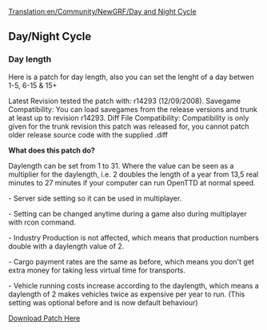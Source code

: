 [[Translation:en/Community/NewGRF/Day and Night Cycle]]
==Day/Night Cycle==

===Day length===
Here is a patch for day length, also you can set the lenght of a day betwen 1-5, 6-15 & 15+

Latest Revision tested the patch with: r14293 (12/09/2008).
Savegame Compatibility: You can load savegames from the release versions and trunk at least up to revision r14293.
Diff File Compatibility: Compatibility is only given for the trunk revision this patch was released for, you cannot patch older release source code with the supplied .diff

'''What does this patch do?'''

Daylength can be set from 1 to 31.
Where the value can be seen as a multiplier for the daylength, i.e. 2 doubles the length of a year from 13,5 real minutes to 27 minutes if your computer can run OpenTTD at normal speed.

- Server side setting so it can be used in multiplayer.

- Setting can be changed anytime during a game also during multiplayer with rcon command.

- Industry Production is not affected, which means that production numbers double with a daylength value of 2.

- Cargo payment rates are the same as before, which means you don't get extra money for taking less virtual time for transports.

- Vehicle running costs increase according to the daylength, which means a daylength of 2 makes vehicles twice as expensive per year to run. (This      setting was optional before and is now default behaviour)

[http://www.tt-forums.net/download/file.php?id=98840 Download Patch Here]